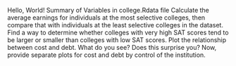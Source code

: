 Hello, World!
Summary of Variables in college.Rdata file
Calculate the average earnings for individuals at the most selective colleges, then compare that with individuals at the least selective colleges in the dataset.
Find a way to determine whether colleges with very high SAT scores tend to be larger or smaller than colleges with low SAT scores.
Plot the relationship between cost and debt. What do you see? Does this surprise you?
Now, provide separate plots for cost and debt by control of the institution.
